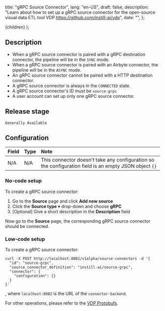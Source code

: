   title: "gRPC Source Connector",
  lang: "en-US",
  draft: false,
  description:
    "Learn about how to set up a gRPC source connector for the open-source visual data ETL tool VDP https://github.com/instill-ai/vdp",
  date: "",
};

  <DocsLayout meta={meta}>{children}</DocsLayout>
);

## Description

- When a gRPC source connector is paired with a gRPC destination connector, the pipeline will be in the `SYNC` mode.
- When a gRPC source connector is paired with an Airbyte connector, the pipeline will be in the `ASYNC` mode.
- An gRPC source connector cannot be paired with a HTTP destination connector.
- A gRPC source connector is always in the `CONNECTED` state.
- A gRPC source connector's ID must be `source-grpc`
- A user account can set up only one gRPC source connector.

## Release stage

`Generally Available`

## Configuration

| Field | Type | Note                                                                                                  |
| :---- | :--- | :---------------------------------------------------------------------------------------------------- |
| N/A   | N/A  | This connector doesn't take any configuration so the configuration field is an empty JSON object `{}` |

### No-code setup

To create a gRPC source connector:

1. Go to the **Source** page and click **Add new source**
2. Click the **Source type** ▾ drop-down and choose **gRPC**
3. [Optional] Give a short description in the **Description** field

Now go to the **Source** page, the corresponding gRPC source connector should be connected.

### Low-code setup

To create a gRPC source connector:

```shellscript cURL
curl -X POST http://localhost:8082/v1alpha/source-connectors -d '{
  "id": "source-grpc",
  "source_connector_definition": "instill-ai/source-grpc",
  "connector": {
    "configuration": {}
  }
}'
```

, where `localhost:8082` is the URL of the `connector-backend`.

For other operations, please refer to the [VDP Protobufs](https://buf.build/instill-ai/protobufs).

